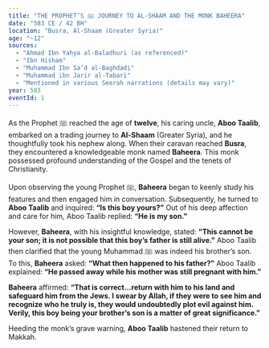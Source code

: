 ```yaml
---
title: "THE PROPHET’S ﷺ JOURNEY TO AL-SHAAM AND THE MONK BAHEERA"
date: "583 CE / 42 BH"
location: "Busra, Al-Shaam (Greater Syria)"
age: "~12"
sources:
  - "Ahmad Ibn Yahya al-Baladhuri (as referenced)"
  - "Ibn Hisham"
  - "Muhammad Ibn Sa’d al-Baghdadi"
  - "Muhammad ibn Jarir al-Tabari"
  - "Mentioned in various Seerah narrations (details may vary)"
year: 583
eventId: 1
---
```


As the Prophet ﷺ reached the age of **twelve**, his caring uncle, **Aboo Taalib**, embarked on a trading journey to **Al-Shaam** (Greater Syria), and he thoughtfully took his nephew along. When their caravan reached **Busra**, they encountered a knowledgeable monk named **Baheera**. This monk possessed profound understanding of the Gospel and the tenets of Christianity.

Upon observing the young Prophet ﷺ, **Baheera** began to keenly study his features and then engaged him in conversation. Subsequently, he turned to **Aboo Taalib** and inquired: **“Is this boy yours?”** Out of his deep affection and care for him, Aboo Taalib replied: **“He is my son.”**

However, **Baheera**, with his insightful knowledge, stated: **“This cannot be your son; it is not possible that this boy’s father is still alive.”** Aboo Taalib then clarified that the young Muhammad ﷺ was indeed his brother’s son. To this, **Baheera** asked: **“What then happened to his father?”** Aboo Taalib explained: **“He passed away while his mother was still pregnant with him.”**

**Baheera** affirmed: **“That is correct…return with him to his land and safeguard him from the Jews. I swear by Allah, if they were to see him and recognize who he truly is, they would undoubtedly plot evil against him. Verily, this boy being your brother’s son is a matter of great significance.”**

Heeding the monk’s grave warning, **Aboo Taalib** hastened their return to Makkah.